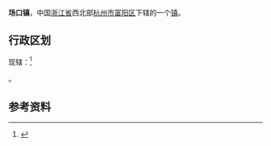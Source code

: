 {{中国乡级行政区
|景观照片文件名       = 
|景观照片描述         = 
}}
'''场口镇'''，中国[[浙江省|浙江省]]西北部[[杭州市|杭州市]][[富阳区|富阳区]]下辖的一个[[镇|镇]]。	

==行政区划==
现辖：<ref>{{PRC admin/ref sgc|33/01/11/110/000}}</ref>

{{PRC admin/children|33/01/11/110/000}}。

==参考资料==
{{reflist}}

{{PRC admin/navcat|33/01/11/110/000}}